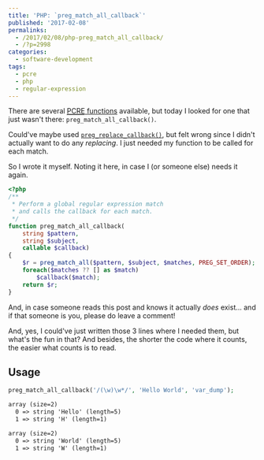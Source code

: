 ---
title: 'PHP: `preg_match_all_callback`'
published: '2017-02-08'
permalinks:
  - /2017/02/08/php-preg_match_all_callback/
  - /?p=2998
categories:
  - software-development
tags:
  - pcre
  - php
  - regular-expression
---

There are several [<abbr title="Perl-Compatible Regular Expressions">PCRE</abbr> functions](http://php.net/manual/ref.pcre.php) available, but today I looked for one that just wasn't there: `preg_match_all_callback()`.

Could've maybe used [`preg_replace_callback()`](http://php.net/manual/function.preg-replace-callback.php), but felt wrong since I didn't actually want to do any _replacing_. I just needed my function to be called for each match.

So I wrote it myself. Noting it here, in case I (or someone else) needs it again.

```php
<?php
/**
 * Perform a global regular expression match
 * and calls the callback for each match.
 */
function preg_match_all_callback(
    string $pattern,
    string $subject,
    callable $callback)
{
    $r = preg_match_all($pattern, $subject, $matches, PREG_SET_ORDER);
    foreach($matches ?? [] as $match)
        $callback($match);
    return $r;
}
```

And, in case someone reads this post and knows it actually _does_ exist... and if that someone is you, please do leave a comment!

And, yes, I could've just written those 3 lines where I needed them, but what's the fun in that? And besides, the shorter the code where it counts, the easier what counts is to read.

## Usage

```php
preg_match_all_callback('/(\w)\w*/', 'Hello World', 'var_dump');
```

```txt
array (size=2)
  0 => string 'Hello' (length=5)
  1 => string 'H' (length=1)

array (size=2)
  0 => string 'World' (length=5)
  1 => string 'W' (length=1)
```
